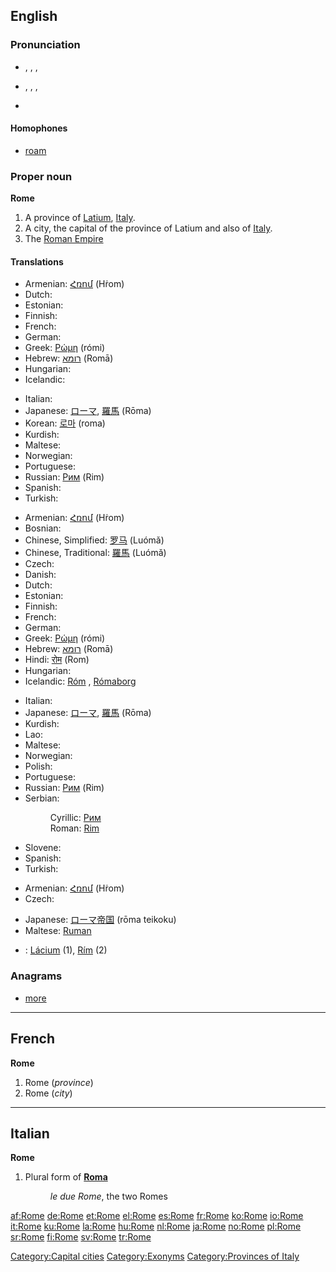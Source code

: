 {{wikipedia}}
==English==

{{rank|enter|consider|provided|969|Rome|twelve|opposite|vast}}

===Pronunciation===
* {{a|UK}}, {{enPR|rōm}}, {{IPA|/rəʊm/}}, {{SAMPA|/r@Um/}}
* {{a|US}}, {{enPR|rōm}}, {{IPA|/roʊm/}}, {{SAMPA|/roUm/}}
* {{rhymes|əʊm}}

====Homophones====
* [[roam]]

===Proper noun===
'''Rome'''

# A province of [[Latium]], [[Italy]].
# A city, the capital of the province of Latium and also of [[Italy]].
# The [[Roman Empire]]

====Translations====
{{trans-top|province}}
* Armenian: [[Հռոմ]] (Hṙom)
* Dutch: {{t+|nl|Rome|n}}
* Estonian: {{t-|et|Rooma}}
* Finnish: {{t+|fi|Rooma}}
* French: {{t+|fr|Rome|f}}
* German: {{t+|de|Rom|n}}
* Greek: [[Ρώμη]] (rómi) {{f}}
* Hebrew: [[רומא]] (Romā) {{f}}
* Hungarian: {{t+|hu|Róma}}
* Icelandic: {{t-|is|Róm|f}}
{{trans-mid}}
* Italian: {{t+|it|Roma}}
* Japanese: [[ローマ]], [[羅馬]] (Rōma)
* Korean: [[로마]] (roma)
* Kurdish: {{t+|ku|Roma}}
* Maltese: {{t-|mt|Ruma|xs=Maltese}}
* Norwegian: {{t-|no|Roma}}
* Portuguese: {{t+|pt|Roma|f}}
* Russian: [[Рим]] (Rim) {{m}}
* Spanish: {{t+|es|Roma|f}}
* Turkish: {{t-|tr|Roma}}
{{trans-bottom}}

{{trans-top|city}}
* Armenian: [[Հռոմ]] (Hṙom)
* Bosnian: {{t-|bs|Rim|m}}
* Chinese, Simplified: [[罗马]] (Luómǎ)
* Chinese, Traditional: [[羅馬]] (Luómǎ)
* Czech: {{t-|cs|Řím|m}}
* Danish: {{t-|da|Rom}}
* Dutch: {{t+|nl|Rome|n}}
* Estonian: {{t-|et|Rooma}}
* Finnish: {{t+|fi|Rooma}}
* French: {{t+|fr|Rome|f}}
* German: {{t+|de|Rom|n}}
* Greek: [[Ρώμη]] (rómi) {{f}}
* Hebrew: [[רומא]] (Romā) {{f}}
* Hindi: [[रोम]] (Rom)
* Hungarian: {{t+|hu|Róma}}
* Icelandic: [[Róm]] {{f}}, [[Rómaborg]] {{f}}
{{trans-mid}}
* Italian: {{t+|it|Roma|f}}
* Japanese: [[ローマ]], [[羅馬]] (Rōma)
* Kurdish: {{t+|ku|Roma}}
* Lao: {{t|lo|ໂລມ|tr=loom|sc=Laoo}}
* Maltese: {{t-|mt|Ruma|xs=Maltese}}
* Norwegian: {{t-|no|Roma}}
* Polish: {{t+|pl|Rzym|m}}
* Portuguese: {{t+|pt|Roma|f}}
* Russian: [[Рим]] (Rim) {{m}}
* Serbian:
*: Cyrillic: [[Рим#Serbian|Рим]] {{m}}
*: Roman: [[Rim#Serbian|Rim]] {{m}}
* Slovene: {{t+|sl|Rim|m}}
* Spanish: {{t+|es|Roma|f}}
* Turkish: {{t-|tr|Roma}}
{{trans-bottom}}

{{trans-top|empire}}
* Armenian: [[Հռոմ]] (Hṙom)
* Czech: {{t-|cs|Řím|m}}
{{trans-mid}}
* Japanese: [[ローマ]][[帝国]] (rōma teikoku)
* Maltese: [[Ruman]]
{{trans-bottom}}

{{checktrans}}

* {{ttbc|Slovak}}: [[Lácium]] {{n}} (1), [[Rím]] {{m}} (2)

===Anagrams===
* [[more]]

[[Category:Capital cities]]
[[Category:Exonyms]]
[[Category:Provinces of Italy]]

----

==French==
'''Rome''' {{f}}

# Rome (''province'')
# Rome (''city'')

----

==Italian==
'''Rome''' {{f}}

# Plural form of '''[[Roma]]'''
#: ''le due Rome'', the two Romes

[[af:Rome]]
[[de:Rome]]
[[et:Rome]]
[[el:Rome]]
[[es:Rome]]
[[fr:Rome]]
[[ko:Rome]]
[[io:Rome]]
[[it:Rome]]
[[ku:Rome]]
[[la:Rome]]
[[hu:Rome]]
[[nl:Rome]]
[[ja:Rome]]
[[no:Rome]]
[[pl:Rome]]
[[sr:Rome]]
[[fi:Rome]]
[[sv:Rome]]
[[tr:Rome]]